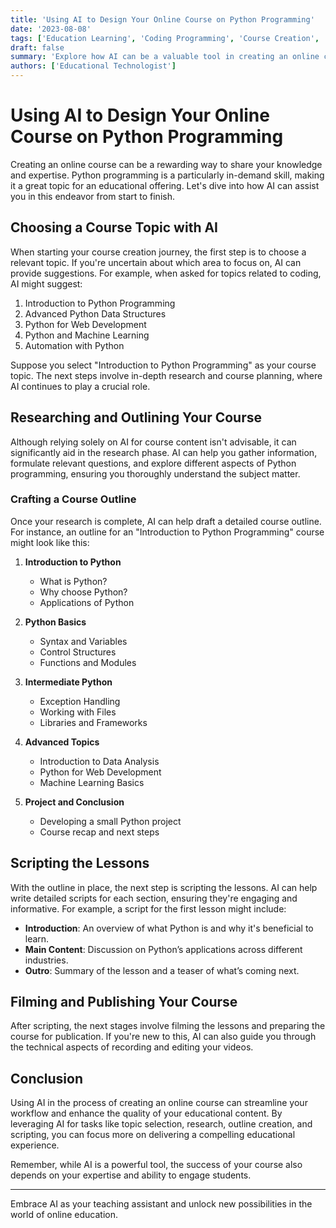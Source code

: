 ```yaml
---
title: 'Using AI to Design Your Online Course on Python Programming'
date: '2023-08-08'
tags: ['Education Learning', 'Coding Programming', 'Course Creation', 'AI Technology']
draft: false
summary: 'Explore how AI can be a valuable tool in creating an online course, from selecting the course topic to designing the curriculum and scripting the lessons.'
authors: ['Educational Technologist']
---
```


# Using AI to Design Your Online Course on Python Programming

Creating an online course can be a rewarding way to share your knowledge and expertise. Python programming is a particularly in-demand skill, making it a great topic for an educational offering. Let's dive into how AI can assist you in this endeavor from start to finish.

## Choosing a Course Topic with AI

When starting your course creation journey, the first step is to choose a relevant topic. If you're uncertain about which area to focus on, AI can provide suggestions. For example, when asked for topics related to coding, AI might suggest:

1. Introduction to Python Programming
2. Advanced Python Data Structures
3. Python for Web Development
4. Python and Machine Learning
5. Automation with Python

Suppose you select "Introduction to Python Programming" as your course topic. The next steps involve in-depth research and course planning, where AI continues to play a crucial role.

## Researching and Outlining Your Course

Although relying solely on AI for course content isn't advisable, it can significantly aid in the research phase. AI can help you gather information, formulate relevant questions, and explore different aspects of Python programming, ensuring you thoroughly understand the subject matter.

### Crafting a Course Outline

Once your research is complete, AI can help draft a detailed course outline. For instance, an outline for an "Introduction to Python Programming" course might look like this:

1. **Introduction to Python**
   - What is Python?
   - Why choose Python?
   - Applications of Python

2. **Python Basics**
   - Syntax and Variables
   - Control Structures
   - Functions and Modules

3. **Intermediate Python**
   - Exception Handling
   - Working with Files
   - Libraries and Frameworks

4. **Advanced Topics**
   - Introduction to Data Analysis
   - Python for Web Development
   - Machine Learning Basics

5. **Project and Conclusion**
   - Developing a small Python project
   - Course recap and next steps

## Scripting the Lessons

With the outline in place, the next step is scripting the lessons. AI can help write detailed scripts for each section, ensuring they're engaging and informative. For example, a script for the first lesson might include:

- **Introduction**: An overview of what Python is and why it's beneficial to learn.
- **Main Content**: Discussion on Python’s applications across different industries.
- **Outro**: Summary of the lesson and a teaser of what’s coming next.

## Filming and Publishing Your Course

After scripting, the next stages involve filming the lessons and preparing the course for publication. If you're new to this, AI can also guide you through the technical aspects of recording and editing your videos.

## Conclusion

Using AI in the process of creating an online course can streamline your workflow and enhance the quality of your educational content. By leveraging AI for tasks like topic selection, research, outline creation, and scripting, you can focus more on delivering a compelling educational experience.

Remember, while AI is a powerful tool, the success of your course also depends on your expertise and ability to engage students.

---

Embrace AI as your teaching assistant and unlock new possibilities in the world of online education.
